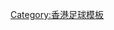 {{Navbox
|name = 2013–14年香港足球
|title = 2013–14年香港足球
|state = {{{state|autocollapse}}}
|listclass = hlist

| above = {{align|left| « {{smaller|[[Template:2012–13年香港足球|2012–13]]}} }} {{align|right|{{smaller|[[Template:2014–15年香港足球|2014–15]]}} » }}

| group1 = 本土聯賽
| list1 =
  {{Navbox subgroup
  | group1 = 男子
  | list1  = 
* [[2013–14年香港甲組足球聯賽|甲組聯賽]]（<small>[[2013–14年香港甲組足球聯賽季後附加賽|季後附加賽]]；[[2013–14年香港預備組足球聯賽|預備組聯賽]]</small>）
* [[2013–14年香港乙組足球聯賽|乙組聯賽]]
* [[2013–14年香港丙組足球聯賽|丙組聯賽]]
* [[2013–14年香港丁組足球聯賽|丁組聯賽]]

  | group2 = 女子
  | list2  = 
* [[2013–14年香港女子足球聯賽|女子]]

  | group3 = 青少年
  | list3  =
* 青少年聯賽（[[2013–14年香港青少年U13足球聯賽|U13]]、[[2013–14年香港青少年U14足球聯賽|U14]]、[[2013–14年香港青少年U15足球聯賽|U15]]、[[2013–14年香港青少年U16足球聯賽|U16]]、[[2013–14年香港青少年U18足球聯賽|U18]]）
  }}

| group2 = 本土盃賽
| list2  =
  {{Navbox subgroup
  | group1 = 男子
  | list1  = 
* [[2013–14年香港高級組銀牌|高級組銀牌]]
* [[2013–14年香港足總盃|足總盃]]
* [[2013–14年香港足總盃初級組|足總盃初級組]]

  | group2 = 女子
  | list2  = 
* [[2013–14年香港女子聯賽足總盃|足總盃]]

  }}

| group3 = 亞洲賽事
| list3  =
* [[2013年亞洲足協盃]]
* [[2014年亞洲足協盃]]

| group4 = 代表隊賽事
| list4  =
  {{Navbox|child
  | group1 = [[香港足球代表隊|男子]]
  | list1  = 
* [[2015年亞洲盃足球賽|2015年亞洲盃]][[2015年亞洲盃外圍賽|外圍賽]]
* [[第36屆省港盃|省港盃]]

<!--
  | group2  = [[香港女子足球代表隊|女子]]
  | list2   = 
-->

<!--
  | group3  = Youth
  | list3   = 
* [[2013 The Cross Straits, Hong Kong & Macau Football Competition for the Youth|The Cross Straits, Hong Kong & Macau Football Competition for the Youth]]
* [[2014 International Youth Football Invitation Tournament|International Youth Invitation]]
-->

  }}

| group6 = 其他賽事
| list6  =

* [[2013年巴克萊亞洲錦標賽|巴克萊亞洲錦標賽]]
* [[2014年賀歲盃足球賽|賀歲盃]]

}}
<noinclude>
[[Category:香港足球模板]]
</noinclude>
